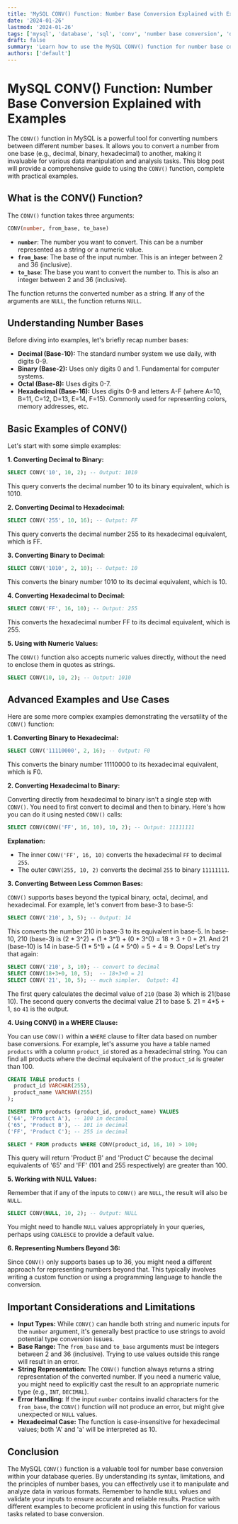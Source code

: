 ```yaml
---
title: 'MySQL CONV() Function: Number Base Conversion Explained with Examples'
date: '2024-01-26'
lastmod: '2024-01-26'
tags: ['mysql', 'database', 'sql', 'conv', 'number base conversion', 'decimal to binary', 'decimal to hexadecimal']
draft: false
summary: 'Learn how to use the MySQL CONV() function for number base conversion. Convert numbers between decimal, binary, hexadecimal, and other bases with practical examples and explanations.'
authors: ['default']
---
```


# MySQL CONV() Function: Number Base Conversion Explained with Examples

The `CONV()` function in MySQL is a powerful tool for converting numbers between different number bases. It allows you to convert a number from one base (e.g., decimal, binary, hexadecimal) to another, making it invaluable for various data manipulation and analysis tasks. This blog post will provide a comprehensive guide to using the `CONV()` function, complete with practical examples.

## What is the CONV() Function?

The `CONV()` function takes three arguments:

```sql
CONV(number, from_base, to_base)
```

*   **`number`**: The number you want to convert.  This can be a number represented as a string or a numeric value.
*   **`from_base`**: The base of the input number. This is an integer between 2 and 36 (inclusive).
*   **`to_base`**: The base you want to convert the number to. This is also an integer between 2 and 36 (inclusive).

The function returns the converted number as a string.  If any of the arguments are `NULL`, the function returns `NULL`.

## Understanding Number Bases

Before diving into examples, let's briefly recap number bases:

*   **Decimal (Base-10):** The standard number system we use daily, with digits 0-9.
*   **Binary (Base-2):** Uses only digits 0 and 1.  Fundamental for computer systems.
*   **Octal (Base-8):** Uses digits 0-7.
*   **Hexadecimal (Base-16):** Uses digits 0-9 and letters A-F (where A=10, B=11, C=12, D=13, E=14, F=15).  Commonly used for representing colors, memory addresses, etc.

## Basic Examples of CONV()

Let's start with some simple examples:

**1. Converting Decimal to Binary:**

```sql
SELECT CONV('10', 10, 2); -- Output: 1010
```

This query converts the decimal number 10 to its binary equivalent, which is 1010.

**2. Converting Decimal to Hexadecimal:**

```sql
SELECT CONV('255', 10, 16); -- Output: FF
```

This query converts the decimal number 255 to its hexadecimal equivalent, which is FF.

**3. Converting Binary to Decimal:**

```sql
SELECT CONV('1010', 2, 10); -- Output: 10
```

This converts the binary number 1010 to its decimal equivalent, which is 10.

**4. Converting Hexadecimal to Decimal:**

```sql
SELECT CONV('FF', 16, 10); -- Output: 255
```

This converts the hexadecimal number FF to its decimal equivalent, which is 255.

**5. Using with Numeric Values:**

The `CONV()` function also accepts numeric values directly, without the need to enclose them in quotes as strings.

```sql
SELECT CONV(10, 10, 2); -- Output: 1010
```

## Advanced Examples and Use Cases

Here are some more complex examples demonstrating the versatility of the `CONV()` function:

**1. Converting Binary to Hexadecimal:**

```sql
SELECT CONV('11110000', 2, 16); -- Output: F0
```

This converts the binary number 11110000 to its hexadecimal equivalent, which is F0.

**2. Converting Hexadecimal to Binary:**

Converting directly from hexadecimal to binary isn't a single step with `CONV()`. You need to first convert to decimal and then to binary. Here's how you can do it using nested `CONV()` calls:

```sql
SELECT CONV(CONV('FF', 16, 10), 10, 2); -- Output: 11111111
```

**Explanation:**

*   The inner `CONV('FF', 16, 10)` converts the hexadecimal `FF` to decimal `255`.
*   The outer `CONV(255, 10, 2)` converts the decimal `255` to binary `11111111`.

**3. Converting Between Less Common Bases:**

`CONV()` supports bases beyond the typical binary, octal, decimal, and hexadecimal. For example, let's convert from base-3 to base-5:

```sql
SELECT CONV('210', 3, 5); -- Output: 14
```

This converts the number 210 in base-3 to its equivalent in base-5.  In base-10, 210 (base-3) is (2 * 3^2) + (1 * 3^1) + (0 * 3^0) = 18 + 3 + 0 = 21.  And 21 (base-10) is 14 in base-5 (1 * 5^1) + (4 * 5^0) = 5 + 4 = 9.  Oops! Let's try that again:

```sql
SELECT CONV('210', 3, 10); -- convert to decimal
SELECT CONV(18+3+0, 10, 5);  -- 18+3+0 = 21
SELECT CONV('21', 10, 5); -- much simpler.  Output: 41

```

The first query calculates the decimal value of `210` (base 3) which is 21(base 10).
The second query converts the decimal value 21 to base 5.  21 = 4*5 + 1, so `41` is the output.

**4.  Using CONV() in a WHERE Clause:**

You can use `CONV()` within a `WHERE` clause to filter data based on number base conversions.  For example, let's assume you have a table named `products` with a column `product_id` stored as a hexadecimal string.  You can find all products where the decimal equivalent of the `product_id` is greater than 100.

```sql
CREATE TABLE products (
  product_id VARCHAR(255),
  product_name VARCHAR(255)
);

INSERT INTO products (product_id, product_name) VALUES
('64', 'Product A'), -- 100 in decimal
('65', 'Product B'), -- 101 in decimal
('FF', 'Product C'); -- 255 in decimal

SELECT * FROM products WHERE CONV(product_id, 16, 10) > 100;
```

This query will return 'Product B' and 'Product C' because the decimal equivalents of '65' and 'FF' (101 and 255 respectively) are greater than 100.

**5. Working with NULL Values:**

Remember that if any of the inputs to `CONV()` are `NULL`, the result will also be `NULL`.

```sql
SELECT CONV(NULL, 10, 2); -- Output: NULL
```

You might need to handle `NULL` values appropriately in your queries, perhaps using `COALESCE` to provide a default value.

**6. Representing Numbers Beyond 36:**

Since `CONV()` only supports bases up to 36, you might need a different approach for representing numbers beyond that.  This typically involves writing a custom function or using a programming language to handle the conversion.

## Important Considerations and Limitations

*   **Input Types:**  While `CONV()` can handle both string and numeric inputs for the `number` argument, it's generally best practice to use strings to avoid potential type conversion issues.
*   **Base Range:**  The `from_base` and `to_base` arguments must be integers between 2 and 36 (inclusive).  Trying to use values outside this range will result in an error.
*   **String Representation:**  The `CONV()` function always returns a string representation of the converted number.  If you need a numeric value, you might need to explicitly cast the result to an appropriate numeric type (e.g., `INT`, `DECIMAL`).
*   **Error Handling:**  If the input `number` contains invalid characters for the `from_base`, the `CONV()` function will not produce an error, but might give unexpected or `NULL` values.
*   **Hexadecimal Case:** The function is case-insensitive for hexadecimal values; both 'A' and 'a' will be interpreted as 10.

## Conclusion

The MySQL `CONV()` function is a valuable tool for number base conversion within your database queries. By understanding its syntax, limitations, and the principles of number bases, you can effectively use it to manipulate and analyze data in various formats.  Remember to handle `NULL` values and validate your inputs to ensure accurate and reliable results.  Practice with different examples to become proficient in using this function for various tasks related to base conversion.